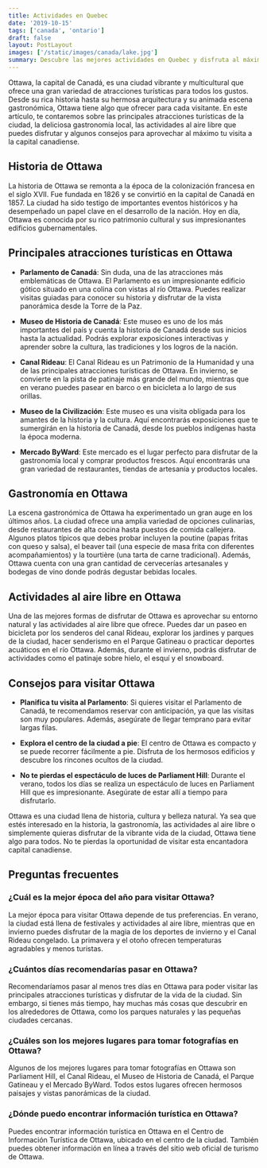 ```yaml
---
title: Actividades en Quebec
date: '2019-10-15'
tags: ['canada', 'ontario']
draft: false
layout: PostLayout
images: ['/static/images/canada/lake.jpg']
summary: Descubre las mejores actividades en Quebec y disfruta al máximo de esta encantadora ciudad. Encuentra aquí todas las opciones que debes conocer.
---
```


Ottawa, la capital de Canadá, es una ciudad vibrante y multicultural que ofrece una gran variedad de atracciones turísticas para todos los gustos. Desde su rica historia hasta su hermosa arquitectura y su animada escena gastronómica, Ottawa tiene algo que ofrecer para cada visitante. En este artículo, te contaremos sobre las principales atracciones turísticas de la ciudad, la deliciosa gastronomía local, las actividades al aire libre que puedes disfrutar y algunos consejos para aprovechar al máximo tu visita a la capital canadiense.

## Historia de Ottawa

La historia de Ottawa se remonta a la época de la colonización francesa en el siglo XVII. Fue fundada en 1826 y se convirtió en la capital de Canadá en 1857. La ciudad ha sido testigo de importantes eventos históricos y ha desempeñado un papel clave en el desarrollo de la nación. Hoy en día, Ottawa es conocida por su rico patrimonio cultural y sus impresionantes edificios gubernamentales.

## Principales atracciones turísticas en Ottawa

- **Parlamento de Canadá**: Sin duda, una de las atracciones más emblemáticas de Ottawa. El Parlamento es un impresionante edificio gótico situado en una colina con vistas al río Ottawa. Puedes realizar visitas guiadas para conocer su historia y disfrutar de la vista panorámica desde la Torre de la Paz.

- **Museo de Historia de Canadá**: Este museo es uno de los más importantes del país y cuenta la historia de Canadá desde sus inicios hasta la actualidad. Podrás explorar exposiciones interactivas y aprender sobre la cultura, las tradiciones y los logros de la nación.

- **Canal Rideau**: El Canal Rideau es un Patrimonio de la Humanidad y una de las principales atracciones turísticas de Ottawa. En invierno, se convierte en la pista de patinaje más grande del mundo, mientras que en verano puedes pasear en barco o en bicicleta a lo largo de sus orillas.

- **Museo de la Civilización**: Este museo es una visita obligada para los amantes de la historia y la cultura. Aquí encontrarás exposiciones que te sumergirán en la historia de Canadá, desde los pueblos indígenas hasta la época moderna.

- **Mercado ByWard**: Este mercado es el lugar perfecto para disfrutar de la gastronomía local y comprar productos frescos. Aquí encontrarás una gran variedad de restaurantes, tiendas de artesanía y productos locales.

## Gastronomía en Ottawa

La escena gastronómica de Ottawa ha experimentado un gran auge en los últimos años. La ciudad ofrece una amplia variedad de opciones culinarias, desde restaurantes de alta cocina hasta puestos de comida callejera. Algunos platos típicos que debes probar incluyen la poutine (papas fritas con queso y salsa), el beaver tail (una especie de masa frita con diferentes acompañamientos) y la tourtière (una tarta de carne tradicional). Además, Ottawa cuenta con una gran cantidad de cervecerías artesanales y bodegas de vino donde podrás degustar bebidas locales.

## Actividades al aire libre en Ottawa

Una de las mejores formas de disfrutar de Ottawa es aprovechar su entorno natural y las actividades al aire libre que ofrece. Puedes dar un paseo en bicicleta por los senderos del canal Rideau, explorar los jardines y parques de la ciudad, hacer senderismo en el Parque Gatineau o practicar deportes acuáticos en el río Ottawa. Además, durante el invierno, podrás disfrutar de actividades como el patinaje sobre hielo, el esquí y el snowboard.

## Consejos para visitar Ottawa

- **Planifica tu visita al Parlamento**: Si quieres visitar el Parlamento de Canadá, te recomendamos reservar con anticipación, ya que las visitas son muy populares. Además, asegúrate de llegar temprano para evitar largas filas.

- **Explora el centro de la ciudad a pie**: El centro de Ottawa es compacto y se puede recorrer fácilmente a pie. Disfruta de los hermosos edificios y descubre los rincones ocultos de la ciudad.

- **No te pierdas el espectáculo de luces de Parliament Hill**: Durante el verano, todos los días se realiza un espectáculo de luces en Parliament Hill que es impresionante. Asegúrate de estar allí a tiempo para disfrutarlo.



Ottawa es una ciudad llena de historia, cultura y belleza natural. Ya sea que estés interesado en la historia, la gastronomía, las actividades al aire libre o simplemente quieras disfrutar de la vibrante vida de la ciudad, Ottawa tiene algo para todos. No te pierdas la oportunidad de visitar esta encantadora capital canadiense.

## Preguntas frecuentes

### ¿Cuál es la mejor época del año para visitar Ottawa?

La mejor época para visitar Ottawa depende de tus preferencias. En verano, la ciudad está llena de festivales y actividades al aire libre, mientras que en invierno puedes disfrutar de la magia de los deportes de invierno y el Canal Rideau congelado. La primavera y el otoño ofrecen temperaturas agradables y menos turistas.

### ¿Cuántos días recomendarías pasar en Ottawa?

Recomendaríamos pasar al menos tres días en Ottawa para poder visitar las principales atracciones turísticas y disfrutar de la vida de la ciudad. Sin embargo, si tienes más tiempo, hay muchas más cosas que descubrir en los alrededores de Ottawa, como los parques naturales y las pequeñas ciudades cercanas.

### ¿Cuáles son los mejores lugares para tomar fotografías en Ottawa?

Algunos de los mejores lugares para tomar fotografías en Ottawa son Parliament Hill, el Canal Rideau, el Museo de Historia de Canadá, el Parque Gatineau y el Mercado ByWard. Todos estos lugares ofrecen hermosos paisajes y vistas panorámicas de la ciudad.

### ¿Dónde puedo encontrar información turística en Ottawa?

Puedes encontrar información turística en Ottawa en el Centro de Información Turística de Ottawa, ubicado en el centro de la ciudad. También puedes obtener información en línea a través del sitio web oficial de turismo de Ottawa.
